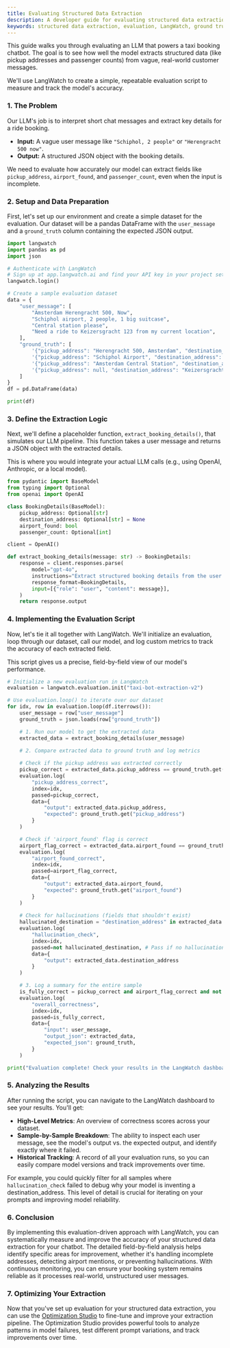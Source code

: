 ```yaml
---
title: Evaluating Structured Data Extraction
description: A developer guide for evaluating structured data extraction using LangWatch
keywords: structured data extraction, evaluation, LangWatch, ground truth
---
```


This guide walks you through evaluating an LLM that powers a taxi booking chatbot. The goal is to see how well the model extracts structured data (like pickup addresses and passenger counts) from vague, real-world customer messages.

We'll use LangWatch to create a simple, repeatable evaluation script to measure and track the model's accuracy.

### **1. The Problem**

Our LLM's job is to interpret short chat messages and extract key details for a ride booking.

* **Input:** A vague user message like `"Schiphol, 2 people"` or `"Herengracht 500 now"`.
* **Output:** A structured JSON object with the booking details.

We need to evaluate how accurately our model can extract fields like `pickup_address`, `airport_found`, and `passenger_count`, even when the input is incomplete.

### **2. Setup and Data Preparation**

First, let's set up our environment and create a simple dataset for the evaluation. Our dataset will be a pandas DataFrame with the `user_message` and a `ground_truth` column containing the expected JSON output.

```python
import langwatch
import pandas as pd
import json

# Authenticate with LangWatch
# Sign up at app.langwatch.ai and find your API key in your project settings.
langwatch.login()

# Create a sample evaluation dataset
data = {
    "user_message": [
        "Amsterdam Herengracht 500, Now",
        "Schiphol airport, 2 people, 1 big suitcase",
        "Central station please",
        "Need a ride to Keizersgracht 123 from my current location",
    ],
    "ground_truth": [
        '{"pickup_address": "Herengracht 500, Amsterdam", "destination_address": null, "airport_found": false, "passenger_count": 1}',
        '{"pickup_address": "Schiphol Airport", "destination_address": null, "airport_found": true, "passenger_count": 2}',
        '{"pickup_address": "Amsterdam Central Station", "destination_address": null, "airport_found": false, "passenger_count": 1}',
        '{"pickup_address": null, "destination_address": "Keizersgracht 123, Amsterdam", "airport_found": false, "passenger_count": 1}',
    ]
}
df = pd.DataFrame(data)

print(df)
```

### **3. Define the Extraction Logic**

Next, we'll define a placeholder function, `extract_booking_details()`, that simulates our LLM pipeline. This function takes a user message and returns a JSON object with the extracted details.

This is where you would integrate your actual LLM calls (e.g., using OpenAI, Anthropic, or a local model).

```python
from pydantic import BaseModel
from typing import Optional
from openai import OpenAI

class BookingDetails(BaseModel):
    pickup_address: Optional[str]
    destination_address: Optional[str] = None
    airport_found: bool
    passenger_count: Optional[int]

client = OpenAI()

def extract_booking_details(message: str) -> BookingDetails:
    response = client.responses.parse(
        model="gpt-4o",
        instructions="Extract structured booking details from the user message. Only include fields you are confident about.",
        response_format=BookingDetails,
        input=[{"role": "user", "content": message}],
    )
    return response.output
```

### **4. Implementing the Evaluation Script**

Now, let's tie it all together with LangWatch. We'll initialize an evaluation, loop through our dataset, call our model, and log custom metrics to track the accuracy of each extracted field.

This script gives us a precise, field-by-field view of our model's performance.

```python
# Initialize a new evaluation run in LangWatch
evaluation = langwatch.evaluation.init("taxi-bot-extraction-v2")

# Use evaluation.loop() to iterate over our dataset
for idx, row in evaluation.loop(df.iterrows()):
    user_message = row["user_message"]
    ground_truth = json.loads(row["ground_truth"])

    # 1. Run our model to get the extracted data
    extracted_data = extract_booking_details(user_message)

    # 2. Compare extracted data to ground truth and log metrics
    
    # Check if the pickup address was extracted correctly
    pickup_correct = extracted_data.pickup_address == ground_truth.get("pickup_address")
    evaluation.log(
        "pickup_address_correct",
        index=idx,
        passed=pickup_correct,
        data={
            "output": extracted_data.pickup_address,
            "expected": ground_truth.get("pickup_address")
        }
    )

    # Check if 'airport_found' flag is correct
    airport_flag_correct = extracted_data.airport_found == ground_truth.get("airport_found")
    evaluation.log(
        "airport_found_correct",
        index=idx,
        passed=airport_flag_correct,
        data={
            "output": extracted_data.airport_found,
            "expected": ground_truth.get("airport_found")
        }
    )
    
    # Check for hallucinations (fields that shouldn't exist)
    hallucinated_destination = "destination_address" in extracted_data and ground_truth.get("destination_address") is None
    evaluation.log(
        "hallucination_check",
        index=idx,
        passed=not hallucinated_destination, # Pass if no hallucination
        data={
            "output": extracted_data.destination_address
        }
    )

    # 3. Log a summary for the entire sample
    is_fully_correct = pickup_correct and airport_flag_correct and not hallucinated_destination
    evaluation.log(
        "overall_correctness",
        index=idx,
        passed=is_fully_correct,
        data={
            "input": user_message,
            "output_json": extracted_data,
            "expected_json": ground_truth,
        }
    )

print("Evaluation complete! Check your results in the LangWatch dashboard.")
```

### **5. Analyzing the Results**

After running the script, you can navigate to the LangWatch dashboard to see your results. You'll get:

* **High-Level Metrics**: An overview of correctness scores across your dataset.
* **Sample-by-Sample Breakdown**: The ability to inspect each user message, see the model's output vs. the expected output, and identify exactly where it failed.
* **Historical Tracking**: A record of all your evaluation runs, so you can easily compare model versions and track improvements over time.

For example, you could quickly filter for all samples where `hallucination_check` failed to debug why your model is inventing a destination_address. This level of detail is crucial for iterating on your prompts and improving model reliability.

### **6. Conclusion**

By implementing this evaluation-driven approach with LangWatch, you can systematically measure and improve the accuracy of your structured data extraction for your chatbot. The detailed field-by-field analysis helps identify specific areas for improvement, whether it's handling incomplete addresses, detecting airport mentions, or preventing hallucinations. With continuous monitoring, you can ensure your booking system remains reliable as it processes real-world, unstructured user messages.

### **7. Optimizing Your Extraction**

Now that you've set up evaluation for your structured data extraction, you can use the [Optimization Studio](/optimization-studio/optimizing) to fine-tune and improve your extraction pipeline. The Optimization Studio provides powerful tools to analyze patterns in model failures, test different prompt variations, and track improvements over time.